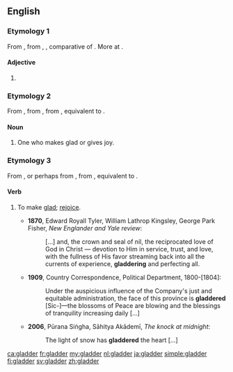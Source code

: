 ==English==

===Etymology 1===
From {{etyl|enm|en}} {{term|gladere|lang=enm}}, from {{etyl|ang|en}} {{term|glædra|pos=adj|lang=ang}}, {{term|glador|pos=adverb|lang=ang}}, comparative of {{term|glæd||glad, shining, bright|lang=ang}}. More at {{l|en|glad}}.

====Adjective====
{{head|en|adjective comparative form}}

# {{en-comparative of|glad}}

===Etymology 2===
From {{etyl|enm|en}} {{term|glader|lang=enm}}, from {{etyl|ang|en}} {{m|ang|*gladere||gladder}}, from {{term|gladian||to make glad|lang=ang}}, equivalent to {{suffix|glad|er|lang=en}}.

====Noun====
{{en-noun}}

# One who makes glad or gives joy.
#: {{rfquotek|Chaucer}}

===Etymology 3===
From {{term|gladder||one who makes glad|lang=en}}, or perhaps from {{etyl|enm|en}} {{m|enm|*gladderen}}, from {{etyl|ang|en}} {{m|ang|*gladrian||to make glad}}, equivalent to {{suffix|glad|er|t2=fequentative suffix|lang=en}}.

====Verb====
{{en-verb}}

# {{context|transitive|lang=en}} To make [[glad]]; [[rejoice]].
#* '''1870''', Edward Royall Tyler, William Lathrop Kingsley, George Park Fisher, ''New Englander and Yale review'':
#*: [...] and, the crown and seal of nil, the reciprocated love of God in Christ — devotion to Him in service, trust, and love, with the fullness of His favor streaming back into all the currents of experience, '''gladdering''' and perfecting all.
#* '''1909''', Country Correspondence, Political Department, 1800-[1804]:
#*: Under the auspicious influence of the Company's just and equitable administration, the face of this province is '''gladdered''' [Sic-]—the blossoms of Peace are blowing and the blessings of tranquility increasing daily [...]
#* '''2006''', Pūrana Siṅgha, Sāhitya Akādemī, ''The knock at midnight'':
#*: The light of snow has '''gladdered''' the heart [...]

{{Webster 1913}}

[[ca:gladder]]
[[fr:gladder]]
[[my:gladder]]
[[nl:gladder]]
[[ja:gladder]]
[[simple:gladder]]
[[fi:gladder]]
[[sv:gladder]]
[[zh:gladder]]